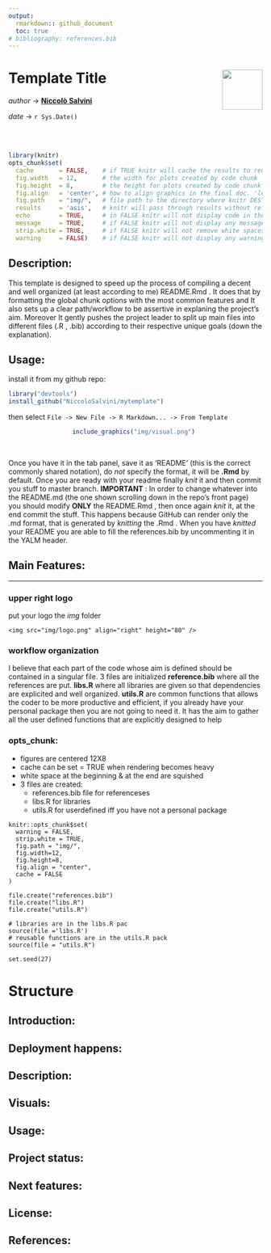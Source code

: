 ```yaml
---
output: 
  rmarkdown:: github_document
  toc: true
# bibliography: references.bib
---
```


# Template Title <img src="img/logo.png" align="right" height="80" />
_author_ -> **[Niccolò Salvini](https://niccolosalvini.netlify.app/)** \n

_date_ -> `r Sys.Date()`

<br> <br>

```r
library(knitr)
opts_chunk$set(
  cache       = FALSE,    # if TRUE knitr will cache the results to reuse in future knits
  fig.width   = 12,       # the width for plots created by code chunk
  fig.height  = 8,        # the height for plots created by code chunk
  fig.align   = 'center', # how to align graphics in the final doc. 'left', 'right', 'center'
  fig.path    = "img/",   # file path to the directory where knitr DESTINATION shall store the graphics files
  results     = 'asis',   # knitr will pass through results without reformatting them
  echo        = TRUE,     # in FALSE knitr will not display code in the code chunk above it's results
  message     = TRUE,     # if FALSE knitr will not display any messages generated by code
  strip.white = TRUE,     # if FALSE knitr will not remove white spaces at the beg or end of code chunk
  warning     = FALSE)    # if FALSE knitr will not display any warning messages in the final document
```


## Description:
This template is designed to speed up the process of compiling a decent and well organized (at least according to me) README.Rmd  .
It does that by formatting the global chunk options with the most common features and It also sets up a clear path/workflow to be assertive in explaning the project's aim. Moreover It gently pushes the project leader to split up main files into different files (.R , .bib) according to their respective unique goals (down the explanation). 


## Usage:
install it from my github repo:

```r
library("devtools")
install_github("NiccoloSalvini/mytemplate")
```

then select `File -> New File -> R Markdown... -> From Template`

<center>
```r
include_graphics("img/visual.png") 
```
</center>

<br> 

Once you have it in the tab panel, save it as 'README' (this is the correct commonly shared notation), do *not* specify the format, it will be **.Rmd** by default. Once you are ready with your readme finally *knit* it and then commit you stuff to master branch.
**IMPORTANT** : In order to change whatever into the README.md (the one shown scrolling down in the repo's front page) you should modify **ONLY** the README.Rmd , then once again *knit* it, at the end commit the stuff. This happens because GitHub can render only the .md format, that is generated by _knitting_ the .Rmd  . When you have _knitted_ your README you are able to fill the references.bib by uncommenting it in the YALM header.

## Main Features:

---

### upper right logo

put your logo the _img_ folder
```
<img src="img/logo.png" align="right" height="80" />

```
### workflow organization

I believe that each part of the code whose aim is defined should be contained in a singular file. 
3 files are initialized **reference.bib** where all the references are put. **libs.R** where all libraries are given so that dependencies are explicited and well organized. **utils.R** are common functions that allows the coder to be more productive and efficient, if you already have your personal package then you are not going to need it. It has the aim to gather all the user defined functions that are explicitly designed to help

###  opts_chunk: 

- figures are centered 12X8
- cache can be set = TRUE when rendering becomes heavy 
- white space at the beginning & at the end are squished
- 3 files are created:
  - references.bib file for referenceses
  - libs.R for libraries
  - utils.R for userdefined iff you have not a personal package
  

```
knitr::opts_chunk$set(
  warning = FALSE,  
  strip.white = TRUE,     
  fig.path = "img/",
  fig.width=12,
  fig.height=8,
  fig.align = "center", 
  cache = FALSE           
)

file.create("references.bib")
file.create("libs.R")
file.create("utils.R")

# libraries are in the libs.R pac
source(file ='libs.R')
# reusable functions are in the utils.R pack
source(file = "utils.R")

set.seed(27) 
```

# Structure

## Introduction:

## Deployment happens:

## Description:

## Visuals:

## Usage:

## Project status:

## Next features:

## License:

## References:
